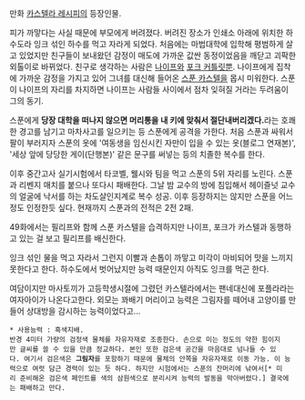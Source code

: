 만화 [[카스텔라 레시피]]의 등장인물.

피가 까맣다는 사실 때문에 부모에게 버려졌다. 버려진 장소가 인쇄소 아래에 위치한 하수도라 잉크 섞인 하수를 먹고 자라게 되었다. 처음에는 마법대학에 입학해 평범하게 살고 있었지만 친구들이 보내왔던 감정이 매도에 가까운 값싼 동정이었음을 깨닫고 괴팍한 외톨이로 바뀌었다. 친구로 생각하는 사람은 [[나이프]]와 [[포크 커틀릿]]뿐. 나이프에게 집착에 가까운 감정을 가지고 있어 그녀를 대신해 들어온 [[스푼 카스텔]]을 몹시 미워한다. 스푼이 나이프의 자리를 차지하면 나이프는 사람들 사이에서 점차 잊혀질 거라는 두려움이 그의 동기. 

스푼에게 '''당장 대학을 떠나지 않으면 머리통을 내 키에 맞춰서 절단내버리겠다. '''라는 호쾌한 경고를 남기고 마차사고를 일으키는 등 스푼에게 공격을 가한다. 처음 스푼과 싸워서 팔이 부러지자 스푼의 옷에 '여동생을 임신시킨 자만이 입을 수 있는 옷(블로그 연재본)', '세상 앞에 당당한 게이(단행본)' 같은 문구를 써넣는 등의 치졸한 복수를 한다.

이후 중간고사 실기시험에서 타코벨, 웰시와 팀을 먹고 스푼의 5위 자리를 노린다. 스푼과 리벤지 매치를 붙으나 또다시 패배한다. 그날 밤 교수의 방에 침입해서 헤이즐넛 교수의 얼굴에 낙서를 하는 차도살인지계로 복수 성공. 이후 등장하지는 않지만 스푼을 어느 정도 인정한듯 싶다. 현재까지 스푼과의 전적은 2전 2패. 

49화에서는 필리프와 함께 스푼 카스텔을 습격하지만 나이프, 포크가 카스텔과 동행하고 있는 걸 보고 필리프를 배신한다.


잉크 섞인 물을 먹고 자라서 그런지 이빨과 손톱이 까맣고 미각이 마비되어 맛을 느끼지 못한다고 한다. 하수도에서 벗어났지만 능력 때문인지 아직도 잉크를 먹곤 한다.

여담이지만 마사토끼가 고등학생시절에 그렸던 카스텔라에서는 팬네대신에 포플라라는 여자아이가 나온다고한다. 외모는 꽈배기 머리이고 능력은 그림자를 떼어내 고양이를 만들어 상대방을 감시하는 능력이었다고... 

 * 사용능력 : 흑색지배.
 반경 4미터 가량의 검정색 물체를 자유자재로 조종한다. 손으로 미는 정도의 약한 힘이지만 글씨를 쓸 수 있을 만큼 정교하다. 본인 또한 검은색 공간을 마음대로 넘나들 수 있다. 여기서 검은색은 '''그림자'''를 포함하기 때문에 물체의 안쪽을 자유자재로 이동 가능. 이 능력으로 여럿 담근 경력이 있는 듯 하다. 하지만 시험에서는 스푼의 잔머리에 낚여서[* 미리 준비해온 검은색 페인트를 색의 삼원색으로 분리시켜 능력의 발동을 막아버렸다.] 결국에는 패배하고 만다.
